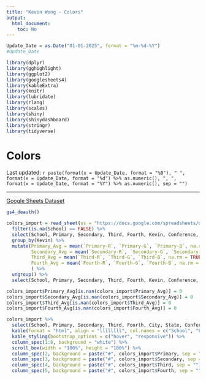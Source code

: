 ```yaml
---
title: "Kevin Wong - Colors"
output:
  html_document:
    toc: No
---
```


```r
Update_Date = as.Date("01-01-2025", format = "%m-%d-%Y")
#Update_Date

library(dplyr)
library(gghighlight)
library(ggplot2)
library(googlesheets4)
library(kableExtra)
library(knitr)
library(lubridate)
library(rlang)
library(scales)
library(shiny)
library(shinydashboard)
library(stringr)
library(tidyverse)
```

<style>
h3 {
   font-family: Tahoma;
   color: black;
}
</style>

<h1>Colors</h1>

<p class="last-updated">
Last updated: `r paste(format(x = Update_Date, format = "%B"), " ", format(x = Update_Date, format = "%d") %>% as.numeric(), ", ", format(x = Update_Date, format = "%Y") %>% as.numeric(), sep = "")`
</p>

<hr />


[Google Sheets Dataset](https://docs.google.com/spreadsheets/d/1_jY_9L3TU_5szudWYH3-8iqOaE6TjUBaLS_rTDHzeyU/edit?usp=sharing){target="_blank"}

```r
gs4_deauth()

colors_import = read_sheet(ss = "https://docs.google.com/spreadsheets/d/1_jY_9L3TU_5szudWYH3-8iqOaE6TjUBaLS_rTDHzeyU", sheet = "All Universities") %>%
  filter(is.na(School) == FALSE) %>%
  select(School, Primary, Secondary, Third, Fourth, Kevin, Conference, City, State, `School Name`, `Primary-R`, `Primary-G`, `Primary-B`, `Secondary-R`, `Secondary-G`, `Secondary-B`, `Third-R`, `Third-G`, `Third-B`, `Fourth-R`, `Fourth-G`, `Fourth-B`) %>%
  group_by(Kevin) %>%
  mutate(Primary_Avg = mean(`Primary-R`, `Primary-G`, `Primary-B`, na.rm = TRUE),
         Secondary_Avg = mean(`Secondary-R`, `Secondary-G`, `Secondary-B`, na.rm = TRUE),
         Third_Avg = mean(`Third-R`, `Third-G`, `Third-B`, na.rm = TRUE),
         Fourth_Avg = mean(`Fourth-R`, `Fourth-G`, `Fourth-B`, na.rm = TRUE)
         ) %>%
  ungroup() %>%
  select(School, Primary, Secondary, Third, Fourth, Kevin, Conference, City, State, `School Name`, Primary_Avg, Secondary_Avg, Third_Avg, Fourth_Avg)

colors_import$Primary_Avg[is.nan(colors_import$Primary_Avg)] = 0
colors_import$Secondary_Avg[is.nan(colors_import$Secondary_Avg)] = 0
colors_import$Third_Avg[is.nan(colors_import$Third_Avg)] = 0
colors_import$Fourth_Avg[is.nan(colors_import$Fourth_Avg)] = 0

colors_import %>%
  select(School, Primary, Secondary, Third, Fourth, City, State, Conference) %>%
  kable(format = "html", align = "llllllll", col.names = c("School", "Primary", "Secondary", "Third", "Fourth", "City", "State", "Sports Conference")) %>%
  kable_styling(bootstrap_options = c("hover", "responsive")) %>%
  column_spec(1:8, background = "white") %>%
  scroll_box(width = "100%", height = "100%") %>%
  column_spec(2, background = paste("#", colors_import$Primary, sep = ""), color = ifelse(test = colors_import$Primary_Avg > 130, yes = "black", no = "white")) %>%
  column_spec(3, background = paste("#", colors_import$Secondary, sep = ""), color = ifelse(test = colors_import$Secondary_Avg > 130, yes = "black", no = "white")) %>%
  column_spec(4, background = paste("#", colors_import$Third, sep = ""), color = ifelse(test = colors_import$Third_Avg > 130, yes = "black", no = "white")) %>%
  column_spec(5, background = paste("#", colors_import$Fourth, sep = ""), color = ifelse(test = colors_import$Fourth_Avg > 130, yes = "black", no = "white"))
```






